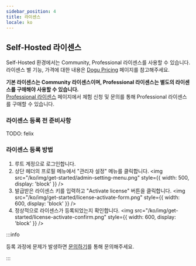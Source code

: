 ```yaml
---
sidebar_position: 4
title: 라이센스
locale: ko
---
```


## Self-Hosted 라이센스

Self-Hosted 환경에서는 Community, Professional 라이센스를 사용할 수 있습니다.  
라이센스 별 기능, 가격에 대한 내용은 [Dogu Pricing](https://dogutech.io/pricing?type=self-hosted) 페이지를 참고해주세요.

**기본 라이센스는 Community 라이센스이며, Professional 라이센스는 별도의 라이센스를 구매해야 사용할 수 있습니다.**  
[Professional 라이센스](https://dogutech.io/pricing?type=self-hosted) 페이지에서 체험 신청 및 문의를 통해 Professional 라이센스를 구매할 수 있습니다.

### 라이센스 등록 전 준비사항

TODO: felix

### 라이센스 등록 방법

1. 루트 계정으로 로그인합니다.
2. 상단 헤더의 프로필 메뉴에서 "관리자 설정" 메뉴를 클릭합니다.
   <img
     src="/ko/img/get-started/admin-setting-menu.png"
     style={{ width: 500, display: 'block' }}
   />
3. 발급받은 라이센스 키를 입력하고 "Activate license" 버튼을 클릭합니다.
   <img
     src="/ko/img/get-started/license-activate-form.png"
     style={{ width: 600, display: 'block' }}
   />
4. 정상적으로 라이센스가 등록되었는지 확인합니다.
   <img
     src="/ko/img/get-started/license-activate-confirm.png"
     style={{ width: 600, display: 'block' }}
   />

:::info

등록 과정에 문제가 발생하면 [문의하기](https://dogutech.io/contact-us)를 통해 문의해주세요.

:::
